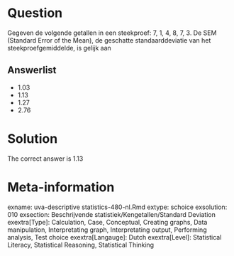 Question
========

Gegeven de volgende getallen in een steekproef: 7, 1, 4, 8, 7, 3. De SEM (Standard Error of the Mean), de geschatte standaarddeviatie van het steekproefgemiddelde, is gelijk aan 

Answerlist
----------
* 1.03
* 1.13
* 1.27
* 2.76

Solution
========

The correct answer is  1.13 

Meta-information
================
exname: uva-descriptive statistics-480-nl.Rmd 
extype: schoice 
exsolution: 010 
exsection: Beschrijvende statistiek/Kengetallen/Standard Deviation
exextra[Type]: Calculation, Case, Conceptual, Creating graphs, Data manipulation, Interpretating graph, Interpretating output, Performing analysis, Test choice 
exextra[Langauge]: Dutch 
exextra[Level]: Statistical Literacy, Statistical Reasoning, Statistical Thinking 
